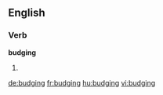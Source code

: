 ==English==

===Verb===
'''budging'''

# {{present participle of|budge}}

[[de:budging]]
[[fr:budging]]
[[hu:budging]]
[[vi:budging]]